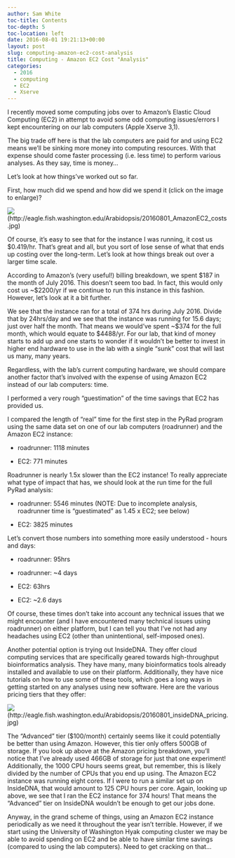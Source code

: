 ```yaml
---
author: Sam White
toc-title: Contents
toc-depth: 5
toc-location: left
date: 2016-08-01 19:21:13+00:00
layout: post
slug: computing-amazon-ec2-cost-analysis
title: Computing - Amazon EC2 Cost "Analysis"
categories:
  - 2016
  - computing
  - EC2
  - Xserve
---
```


I recently moved some computing jobs over to Amazon's Elastic Cloud Computing (EC2) in attempt to avoid some odd computing issues/errors I kept encountering on our lab computers (Apple Xserve 3,1).

The big trade off here is that the lab computers are paid for and using EC2 means we'll be sinking more money into computing resources. With that expense should come faster processing (i.e. less time) to perform various analyses. As they say, time is money...

Let's look at how things've worked out so far.



First, how much did we spend and how did we spend it (click on the image to enlarge)?

![](https://eagle.fish.washington.edu/Arabidopsis/20160801_AmazonEC2_costs.jpg)(http://eagle.fish.washington.edu/Arabidopsis/20160801_AmazonEC2_costs.jpg)



Of course, it's easy to see that for the instance I was running, it cost us $0.419/hr. That's great and all, but you sort of lose sense of what that ends up costing over the long-term. Let's look at how things break out over a larger time scale.

According to Amazon's (very useful!) billing breakdown, we spent $187 in the month of July 2016. This doesn't seem too bad. In fact, this would only cost us ~$2200/yr if we continue to run this instance in this fashion. However, let's look at it a bit further.

We see that the instance ran for a total of 374 hrs during July 2016. Divide that by 24hrs/day and we see that the instance was running for 15.6 days; just over half the month. That means we would've spent ~$374 for the full month, which would equate to $4488/yr. For our lab, that kind of money starts to add up and one starts to wonder if it wouldn't be better to invest in higher end hardware to use in the lab with a single "sunk" cost that will last us many, many years.

Regardless, with the lab's current computing hardware, we should compare another factor that's involved with the expense of using Amazon EC2 instead of our lab computers: time.

I performed a very rough "guestimation" of the time savings that EC2 has provided us.



I compared the length of "real" time for the first step in the PyRad program using the same data set on one of our lab computers (roadrunner) and the Amazon EC2 instance:





  * roadrunner: 1118 minutes



  * EC2: 771 minutes








Roadrunner is nearly 1.5x slower than the EC2 instance! To really appreciate what type of impact that has, we should look at the run time for the full PyRad analysis:





  * roadrunner: 5546 minutes (NOTE: Due to incomplete analysis, roadrunner time is "guestimated" as 1.45 x EC2; see below)



  * EC2: 3825 minutes








Let's convert those numbers into something more easily understood - hours and days:





  * roadrunner: 95hrs



  * roadrunner: ~4 days



  * EC2: 63hrs



  * EC2: ~2.6 days








Of course, these times don't take into account any technical issues that we might encounter (and I have encountered many technical issues using roadrunner) on either platform, but I can tell you that I've not had any headaches using EC2 (other than unintentional, self-imposed ones).



Another potential option is trying out InsideDNA. They offer cloud computing services that are specifically geared towards high-throughput bioinformatics analysis. They have many, many bioinformatics tools already installed and available to use on their platform. Additionally, they have nice tutorials on how to use some of these tools, which goes a long ways in getting started on any analyses using new software. Here are the various pricing tiers that they offer:



![](https://eagle.fish.washington.edu/Arabidopsis/20160801_insideDNA_pricing.jpg)(http://eagle.fish.washington.edu/Arabidopsis/20160801_insideDNA_pricing.jpg)





The "Advanced" tier ($100/month) certainly seems like it could potentially be better than using Amazon. However, this tier only offers 500GB of storage. If you look up above at the Amazon pricing breakdown, you'll notice that I've already used 466GB of storage for just that one experiment! Additionally, the 1000 CPU hours seems great, but remember, this is likely divided by the number of CPUs that you end up using. The Amazon EC2 instance was running eight cores. If I were to run a similar set up on InsideDNA, that would amount to 125 CPU hours per core. Again, looking up above, we see that I ran the EC2 instance for 374 hours! That means the "Advanced" tier on InsideDNA wouldn't be enough to get our jobs done.



Anyway, in the grand scheme of things, using an Amazon EC2 instance periodically as we need it throughout the year isn't terrible. However, if we start using the University of Washington Hyak computing cluster we may be able to avoid spending on EC2 and be able to have similar time savings (compared to using the lab computers). Need to get cracking on that...
